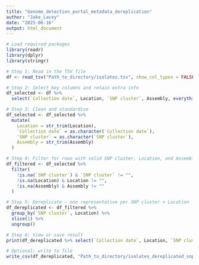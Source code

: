 ```yaml
---
title: "Genome_detection_portal_metadata_dereplication"
author: "Jake_Lacey"
date: "2025-06-16"
output: html_document
---
```



```r

# Load required packages
library(readr)
library(dplyr)
library(stringr)

# Step 1: Read in the TSV file
df <- read_tsv("Path_to_directory/isolates.tsv", show_col_types = FALSE)

# Step 2: Select key columns and retain extra info
df_selected <- df %>%
  select(`Collection date`, Location, `SNP cluster`, Assembly, everything())

# Step 3: Clean and standardise
df_selected <- df_selected %>%
  mutate(
    Location = str_trim(Location),
    `Collection date` = as.character(`Collection date`),
    `SNP cluster` = as.character(`SNP cluster`),
    Assembly = str_trim(Assembly)
  )

# Step 4: Filter for rows with valid SNP cluster, Location, and Assembly
df_filtered <- df_selected %>%
  filter(
    !is.na(`SNP cluster`) & `SNP cluster` != "",
    !is.na(Location) & Location != "",
    !is.na(Assembly) & Assembly != ""
  )

# Step 5: Dereplicate — one representative per SNP cluster × Location
df_dereplicated <- df_filtered %>%
  group_by(`SNP cluster`, Location) %>%
  slice(1) %>%
  ungroup()

# Step 6: View or save result
print(df_dereplicated %>% select(`Collection date`, Location, `SNP cluster`, Assembly))

# Optional: write to file
write_csv(df_dereplicated, "Path_to_directory/isolates_dereplicated_snp_locations.csv")


```